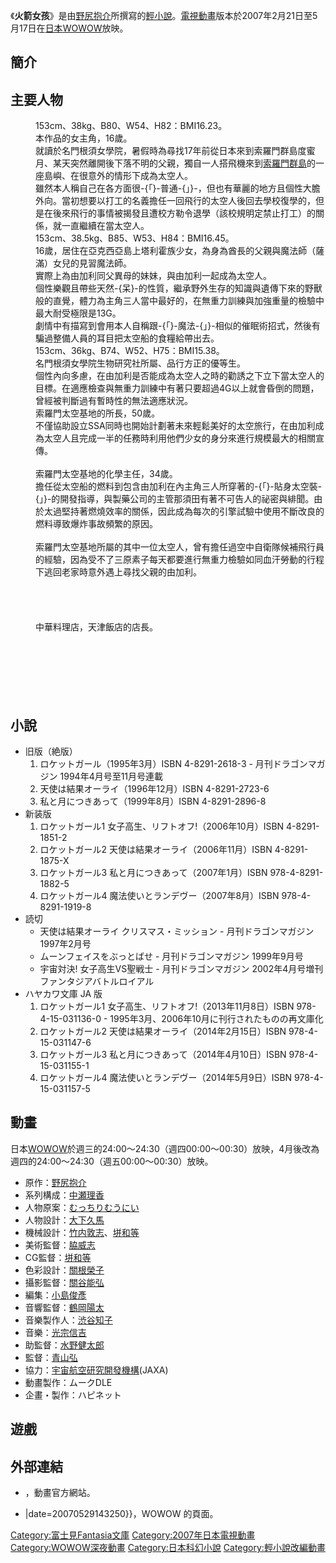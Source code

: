 {{not|火箭少女}}
{{nofootnotes|time=2009-08-26T18:43:30+00:00}}
{{Infobox animanga/Headerofja
|title= 火箭女孩
|image= 
|size= 
|caption= 
|japanese= ロケットガール
|english= 
|kana= 
|romaji= 
|genre= [[科幻|科幻]]
}}
{{Infobox animanga/Novel
|輕小說= 是
|標題= 
|作者= [[野尻抱介|野尻抱介]]
|插圖= [[山内則康|山内則康]]（舊版第1冊）<br />{{lang|ja|[[むっちりむうにい|むっちりむうにい]]}}
|出版社= [[富士見書房|富士見書房]]
|連載雜誌= 
|label= [[富士見Fantasia文庫|富士見Fantasia文庫]]
|發售日= 
|開始= 1995年3月25日
|結束= （2007年8月25日）
|冊數= 4（新裝版）
|話數= 7
|其他= 一冊一話，目前後3冊絕版
}}
{{Infobox animanga/TVAnime
|標題= 
|原案=
|原作= 野尻抱介
|導演= [[青山弘|青山弘]]
|系列構成= [[中瀨理香|中瀨理香]]
|腳本= 
|人物原案=
|人物設定= {{lang|ja|[[むっちりむうにい|むっちりむうにい]]}}（角色原案）<br />[[大下久馬|大下久馬]]
|機械設定= 竹内敦志、垪和等
|音樂= 
|動畫製作= {{lang|ja|[[ムークDLE|ムークDLE]]}}
|製作= [[Happinet|Happinet]]
|播放電視台= [[WOWOW|WOWOW]]
|其他電視台= 
|播放開始= 2007年2月21日
|播放結束= 5月17日
|話數= 全12話
|其他= 
|Copyright= 野尻抱介・{{lang|ja|むっちりむうにい}}/<br />富士見書房/Happinet
}}
{{Infobox animanga/Footerofja}}

《'''火箭女孩'''》是由[[野尻抱介|野尻抱介]]所撰寫的[[輕小說|輕小說]]。[[電視動畫|電視動畫]]版本於2007年2月21日至5月17日在[[日本|日本]][[WOWOW|WOWOW]]放映。

== 簡介 ==
== 主要人物 ==
; {{nihongo|森田由加利|森田 ゆかり（もりた - ）||[[聲優|聲]]：[[仙台惠理|仙台惠理]]}}
: 153cm、38kg、B80、W54、H82：BMI16.23。
: 本作品的女主角，16歲。
: 就讀於名門根須女學院，暑假時為尋找17年前從日本來到索羅門群島度蜜月、某天突然離開後下落不明的父親，獨自一人搭飛機來到[[索羅門群島|索羅門群島]]的一座島嶼、在很意外的情形下成為太空人。
: 雖然本人稱自己在各方面很-{「}-普通-{」}-，但也有華麗的地方且個性大膽外向。當初想要以打工的名義擔任一回飛行的太空人後回去學校復學的，但是在後來飛行的事情被揭發且遭校方勒令退學（該校規明定禁止打工）的關係，就一直繼續在當太空人。
; {{nihongo|茉莉|マツリ|聲：[[生天目仁美|生天目仁美]]}}
: 153cm、38.5kg、B85、W53、H84：BMI16.45。
: 16歲，居住在亞克西亞島上塔利霍族少女，為身為酋長的父親與魔法師（薩滿）女兒的見習魔法師。
: 實際上為由加利同父異母的妹妹，與由加利一起成為太空人。
: 個性樂觀且帶些天然-{呆}-的性質，繼承野外生存的知識與遺傳下來的野獸般的直覺，體力為主角三人當中最好的，在無重力訓練與加強重量的檢驗中最大耐受極限是13G。
: 劇情中有描寫到會用本人自稱跟-{「}-魔法-{」}-相似的催眠術招式，然後有騙過整備人員的耳目把太空船的食糧給帶出去。
; {{nihongo|三浦茜|三浦 茜（みうら あかね）||聲：[[長谷川靜香|長谷川靜香]]}}
: 153cm、36kg、B74、W52、H75：BMI15.38。
: 名門根須女學院生物研究社所屬、品行方正的優等生。
: 個性內向多慮，在由加利是否能成為太空人之時的勸誘之下立下當太空人的目標。在適應檢查與無重力訓練中有著只要超過4G以上就會昏倒的問題，曾經被判斷過有暫時性的無法適應狀況。
; {{nihongo|那須田勳|那須田 勲（なすだ いさお）||聲：[[菅生隆之|菅生隆之]]}}
: 索羅門太空基地的所長，50歲。
: 不僅協助設立SSA同時也開始計劃著未來輕鬆美好的太空旅行，在由加利成為太空人且完成一半的任務時利用他們少女的身分來進行規模最大的相關宣傳。
; {{nihongo|旭川さつき|旭川 さつき（あさひかわ - ）||聲：[[柳沢真由美|柳沢真由美]]}}
; {{nihongo|三原素子|三原 素子（みはら もとこ）||聲：[[豐嶋真千子|豐嶋真千子]]}}
: 索羅門太空基地的化學主任，34歲。
: 擔任從太空船的燃料到包含由加利在內主角三人所穿著的-{「}-貼身太空裝-{」}-的開發指導，與製藥公司的主管那須田有著不可告人的祕密與緋聞。由於太過堅持著燃燒效率的關係，因此成為每次的引擎試驗中使用不斷改良的燃料導致爆炸事故頻繁的原因。
; {{nihongo|木下和也|木下 和也（きのした かずや）||聲：[[黑田崇矢|黑田崇矢]]}}
; {{nihongo|安川晴行|安川 晴行（やすかわ はるゆき）||聲：[[田中一成|田中一成]]}}
: 索羅門太空基地所屬的其中一位太空人，曾有擔任過空中自衛隊候補飛行員的經驗，因為受不了三原素子每天都要進行無重力檢驗如同血汗勞動的行程下逃回老家時意外遇上尋找父親的由加利。
; {{nihongo|黑須俊之|黒須 俊之（くろす としゆき）||聲：[[立木文彦|立木文彦]]}}
; {{nihongo|向井博幸|向井 博幸（むかい ひろゆき）||聲：[[土門仁|土門仁]]}}
; {{nihongo|森田博子|森田 博子（もりた ひろこ）||聲：[[夏樹リオ|夏樹リオ]]}}
; {{nihongo|森田寬|森田 寛（もりた ひろし）||聲：[[長島雄一|長島雄一]]}}
; {{nihongo|張天津|張 天津（ちょう てんしん）||聲：[[立木文彦|立木文彦]]}}
: 中華料理店，天津飯店的店長。
; {{nihongo|JAXA宇宙飛行員|JAXA宇宙飛行士||聲：[[山崎直子|山崎直子]]}}
; {{nihongo|ウェイン・バークハイマー|ウェイン・バークハイマー||聲：[[室園丈裕|室園丈裕]]}}
; {{nihongo|ルイス・クリーガー|ルイス・クリーガー||聲：[[臼井孝康|臼井孝康]]}}
; {{nihongo|ゴードン・クレニック|ゴードン・クレニック||聲：[[新垣樽助|新垣樽助]]}}
; {{nihongo|ノーマン・ランドルフ|ノーマン・ランドルフ||聲：[[加瀨康之|加瀨康之]]}}
; {{nihongo|オレアリー|オレアリー||聲：[[卷島直樹|卷島直樹]]}}
; {{nihongo|ソランジュ・アルヌール|ソランジュ・アルヌール}}

== 小說 ==
* 旧版（絶版）
*# ロケットガール（1995年3月）ISBN 4-8291-2618-3 - 月刊ドラゴンマガジン 1994年4月号至11月号連載
*# 天使は結果オーライ（1996年12月）ISBN 4-8291-2723-6
*# 私と月につきあって（1999年8月）ISBN 4-8291-2896-8
* 新装版
*# ロケットガール1 女子高生、リフトオフ!（2006年10月）ISBN 4-8291-1851-2
*# ロケットガール2 天使は結果オーライ（2006年11月）ISBN 4-8291-1875-X
*# ロケットガール3 私と月につきあって（2007年1月）ISBN 978-4-8291-1882-5
*# ロケットガール4 魔法使いとランデヴー（2007年8月）ISBN 978-4-8291-1919-8
* 読切
** 天使は結果オーライ クリスマス・ミッション - 月刊ドラゴンマガジン 1997年2月号
** ムーンフェイスをぶっとばせ - 月刊ドラゴンマガジン 1999年9月号
** 宇宙対決! 女子高生VS聖戦士 - 月刊ドラゴンマガジン 2002年4月号増刊 ファンタジアバトルロイアル
* ハヤカワ文庫 JA 版
*# ロケットガール1 女子高生、リフトオフ!（2013年11月8日）ISBN 978-4-15-031136-0 - 1995年3月、2006年10月に刊行されたものの再文庫化
*# ロケットガール2 天使は結果オーライ（2014年2月15日）ISBN 978-4-15-031147-6
*# ロケットガール3 私と月につきあって（2014年4月10日）ISBN 978-4-15-031155-1
*# ロケットガール4 魔法使いとランデヴー（2014年5月9日）ISBN 978-4-15-031157-5

== 動畫 ==
日本[[WOWOW|WOWOW]]於週三的24:00～24:30（週四00:00～00:30）放映，4月後改為週四的24:00～24:30（週五00:00～00:30）放映。

* 原作：[[野尻抱介|野尻抱介]]
* 系列構成：[[中瀬理香|中瀬理香]]
* 人物原案：[[むっちりむうにい|むっちりむうにい]]
* 人物設計：[[大下久馬|大下久馬]]
* 機械設計：[[竹内敦志|竹内敦志]]、[[垪和等|垪和等]]
* 美術監督：[[脇威志|脇威志]]
* CG監督：[[垪和等|垪和等]]
* 色彩設計：[[關根榮子|關根榮子]]
* 攝影監督：[[關谷能弘|關谷能弘]]
* 編集：[[小島俊彥|小島俊彥]]
* 音響監督：[[鶴岡陽太|鶴岡陽太]]
* 音樂製作人：[[渋谷知子|渋谷知子]]
* 音樂：[[光宗信吉|光宗信吉]]
* 助監督：[[水野健太郎|水野健太郎]]
* 監督：[[青山弘|青山弘]]
* 協力：[[宇宙航空研究開發機構|宇宙航空研究開發機構]](JAXA)
* 動畫製作：ムークDLE
* 企畫・製作：ハピネット

== 遊戲 ==
== 外部連結 ==
*{{Cite web |url=http://www.rocket-girl.jp/ |script-title=ja:ソロモン宇宙協会-ロケットガール公式サイト|access-date=2007-03-30 |archive-url=https://web.archive.org/web/20070912041550/http://www.rocket-girl.jp/|archive-date=2007-09-12 |dead-url=yes  }}，動畫官方網站。{{ja icon}}
*{{Wayback|url=http://www.wowow.co.jp/anime/rocket-girl/|title={{lang|ja|ロケットガール{{!}}WOWOW ONLINE}}|date=20070529143250}}，WOWOW 的頁面。{{ja icon}}

{{青山弘執導作品}}
{{DEFAULTSORT:Roketto Gaaru}}
[[Category:富士見Fantasia文庫|Category:富士見Fantasia文庫]]
[[Category:2007年日本電視動畫|Category:2007年日本電視動畫]]
[[Category:WOWOW深夜動畫|Category:WOWOW深夜動畫]]
[[Category:日本科幻小說|Category:日本科幻小說]]
[[Category:輕小說改編動畫|Category:輕小說改編動畫]]